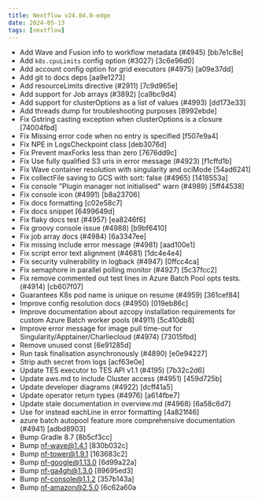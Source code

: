 ```yaml
---
title: Nextflow v24.04.0-edge
date: 2024-05-13
tags: [nextflow]
---
```


- Add Wave and Fusion info to workflow metadata (#4945) [bb7e1c8e]
- Add `k8s.cpuLimits` config option (#3027) [3c6e96d0]
- Add account config option for grid executors (#4975) [a09e37dd]
- Add git to docs deps [aa9e1273]
- Add resourceLimits directive (#2911) [7c9d965e]
- Add support for Job arrays (#3892) [ca9bc9d4]
- Add support for clusterOptions as a list of values (#4993) [dd173e33]
- Add threads dump for troubleshooting purposes [8992ebde]
- Fix Gstring casting exception when clusterOptions is a closure [74004fbd]
- Fix Missing error code when no entry is specified [f507e9a4]
- Fix NPE in LogsCheckpoint class [deb3076d]
- Fix Prevent maxForks less than zero [7676dd9c]
- Fix Use fully qualified S3 uris in error message (#4923) [f1cffd1b]
- Fix Wave container resolution with singularity and ociMode [54ad6241]
- Fix collectFile saving to GCS with sort: false (#4965) [1418553a]
- Fix console "Plugin manager not initialised" warn (#4989) [5ff44538]
- Fix console icon (#4991) [b8a23706]
- Fix docs formatting [c02e58c7]
- Fix docs snippet [6499649d]
- Fix flaky docs test (#4957) [ea8246f6]
- Fix groovy console issue (#4988) [b9bf6410]
- Fix job array docs (#4984) [6a3347ee]
- Fix missing include error message (#4981) [aad100e1]
- Fix script error text alignment (#4681) [1dc4e4e4]
- Fix security vulnerability in logback (#4947) [0ffcc4ca]
- Fix semaphore in parallel polling monitor (#4927) [5c37fcc2]
- Fix remove commented out test lines in Azure Batch Pool opts tests. (#4914) [cb607f07]
- Guarantees K8s pod name is unique on resume (#4959) [361cef84]
- Improve config resolution docs (#4950) [019eb86c]
- Improve documentation about azcopy installation requirements for custom Azure Batch worker pools (#4911) [5c410db8]
- Improve error message for image pull time-out for Singularity/Apptainer/Charliecloud (#4974) [73015fbd]
- Remove unused const [6e91285d]
- Run task finalisation asynchronously (#4890) [e0e94227]
- Strip auth secret from logs [acf63e0e]
- Update TES executor to TES API v1.1 (#4195) [7b32c2d6]
- Update aws.md to include Cluster access (#4951) [459d725b]
- Update developer diagrams (#4922) [dcff41a5]
- Update operator return types (#4976) [a614fbe7]
- Update stale documentation in overview.md (#4968) [6a58c6d7]
- Use for instead eachLine in error formatting [4a821f46]
- azure batch autopool feature more comprehensive documentation (#4941) [adbd8903]
- Bump Gradle 8.7 [8b5cf3cc]
- Bump nf-wave@1.4.1 [830b032c]
- Bump nf-tower@1.9.1 [163683c2]
- Bump nf-google@1.13.0 [6d99a22a]
- Bump nf-ga4gh@1.3.0 [89695ed3]
- Bump nf-console@1.1.2 [357b143a]
- Bump nf-amazon@2.5.0 [6c62a60a
